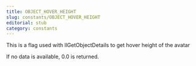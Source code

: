 ```yaml
---
title: OBJECT_HOVER_HEIGHT
slug: constants/OBJECT_HOVER_HEIGHT
editorial: stub
category: constants
---
```


<LSLConstant name="OBJECT_HOVER_HEIGHT"/>

This is a flag used with llGetObjectDetails to get hover height of the avatar

If no data is available, 0.0 is returned.
